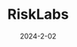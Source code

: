---
title: RiskLabs
icon: /images/projects/risklabs/logo.avif
screenshot: https://www.youtube.com/embed/ozj4sVX_ekg?si=_7R1qbmHUSsCgJqD
url: https://www.risklabsai.com
date: "2024-2-02"
category: "Web Application"
tags:
  - Python
  - Flask
  - CrewAI
  - OpenAI
features:
  - AI-Powered Stock Market Insights
  - Real-Time Reports
  - Comprehensive Insights
  - Strategic Investment Recommendations
  - Tailored to Your Needs
  - This project is Closed Sourced
---